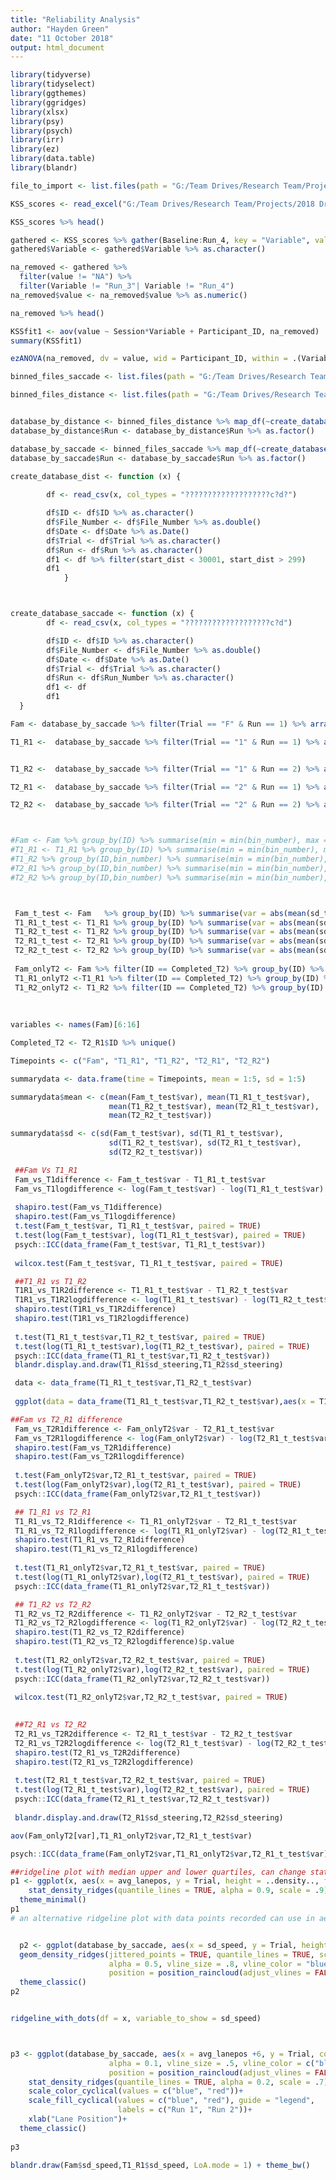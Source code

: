 ```yaml
---
title: "Reliability Analysis"
author: "Hayden Green"
date: "11 October 2018"
output: html_document
---
```


```r
library(tidyverse)
library(tidyselect)
library(ggthemes)
library(ggridges)
library(xlsx)
library(psy)
library(psych)
library(irr)
library(ez)
library(data.table)
library(blandr)

file_to_import <- list.files(path = "G:/Team Drives/Research Team/Projects/2018 Driving Sim Reproducibility/", pattern = "?KSS Scores.xlsx", recursive = TRUE, full.names = TRUE)

KSS_scores <- read_excel("G:/Team Drives/Research Team/Projects/2018 Driving Sim Reproducibility/KSS Scores.xlsx")

KSS_scores %>% head()

gathered <- KSS_scores %>% gather(Baseline:Run_4, key = "Variable", value = "value")
gathered$Variable <- gathered$Variable %>% as.character() 

na_removed <- gathered %>% 
  filter(value != "NA") %>% 
  filter(Variable != "Run_3"| Variable != "Run_4") 
na_removed$value <- na_removed$value %>% as.numeric()

na_removed %>% head()

```


```r

KSSfit1 <- aov(value ~ Session*Variable + Participant_ID, na_removed)
summary(KSSfit1)

ezANOVA(na_removed, dv = value, wid = Participant_ID, within = .(Variable, Session), detailed = TRUE)


```

```r

binned_files_saccade <- list.files(path = "G:/Team Drives/Research Team/Projects/2018 Driving Sim Reproducibility/", pattern = "?binned_by_saccade_100", recursive = TRUE, full.names = TRUE)

binned_files_distance <- list.files(path = "G:/Team Drives/Research Team/Projects/2018 Driving Sim Reproducibility/", pattern = "?binned_by_dist_100", recursive = TRUE, full.names = TRUE)


database_by_distance <- binned_files_distance %>% map_df(~create_database_dist(.))
database_by_distance$Run <- database_by_distance$Run %>% as.factor()

database_by_saccade <- binned_files_saccade %>% map_df(~create_database_saccade(.) )
database_by_saccade$Run <- database_by_saccade$Run %>% as.factor()

create_database_dist <- function (x) {
  
        df <- read_csv(x, col_types = "???????????????????c?d?")

        df$ID <- df$ID %>% as.character()
        df$File_Number <- df$File_Number %>% as.double()
        df$Date <- df$Date %>% as.Date()
        df$Trial <- df$Trial %>% as.character()
        df$Run <- df$Run %>% as.character()
        df1 <- df %>% filter(start_dist < 30001, start_dist > 299)
        df1
            }



create_database_saccade <- function (x) {     
        df <- read_csv(x, col_types = "???????????????????c?d")

        df$ID <- df$ID %>% as.character()
        df$File_Number <- df$File_Number %>% as.double()
        df$Date <- df$Date %>% as.Date()
        df$Trial <- df$Trial %>% as.character()
        df$Run <- df$Run_Number %>% as.character()
        df1 <- df
        df1
  }

Fam <- database_by_saccade %>% filter(Trial == "F" & Run == 1) %>% arrange(ID, Run, saccade_number)

T1_R1 <-  database_by_saccade %>% filter(Trial == "1" & Run == 1) %>% arrange(ID,Run,saccade_number)


T1_R2 <-  database_by_saccade %>% filter(Trial == "1" & Run == 2) %>% arrange(ID,Run,saccade_number)

T2_R1 <-  database_by_saccade %>% filter(Trial == "2" & Run == 1) %>% arrange(ID,Run,saccade_number) 

T2_R2 <-  database_by_saccade %>% filter(Trial == "2" & Run == 2) %>% arrange(ID,Run,saccade_number)



#Fam <- Fam %>% group_by(ID) %>% summarise(min = min(bin_number), max = max(bin_number), mean_lanesd = mean(sd_speed))
#T1_R1 <- T1_R1 %>% group_by(ID) %>% summarise(min = min(bin_number), max = max(bin_number), mean_lanesd = mean(sd_speed))
#T1_R2 %>% group_by(ID,bin_number) %>% summarise(min = min(bin_number), max = max(bin_number), mean_lanesd = mean(sd_speed))
#T2_R1 %>% group_by(ID,bin_number) %>% summarise(min = min(bin_number), max = max(bin_number), mean_lanesd = mean(sd_speed))
#T2_R2 %>% group_by(ID,bin_number) %>% summarise(min = min(bin_number), max = max(bin_number), mean_lanesd = mean(sd_speed))



 Fam_t_test <- Fam   %>% group_by(ID) %>% summarise(var = abs(mean(sd_throttle))*1000)
 T1_R1_t_test <- T1_R1 %>% group_by(ID) %>% summarise(var = abs(mean(sd_throttle))*1000)
 T1_R2_t_test <- T1_R2 %>% group_by(ID) %>% summarise(var = abs(mean(sd_throttle))*1000)
 T2_R1_t_test <- T2_R1 %>% group_by(ID) %>% summarise(var = abs(mean(sd_throttle))*1000)
 T2_R2_t_test <- T2_R2 %>% group_by(ID) %>% summarise(var = abs(mean(sd_throttle))*1000)
 
 Fam_onlyT2 <- Fam %>% filter(ID == Completed_T2) %>% group_by(ID) %>% summarise(var = abs(mean(sd_throttle))*1000)
 T1_R1_onlyT2 <-T1_R1 %>% filter(ID == Completed_T2) %>% group_by(ID) %>% summarise(var = abs(mean(sd_throttle))*1000)
 T1_R2_onlyT2 <- T1_R2 %>% filter(ID == Completed_T2) %>% group_by(ID) %>% summarise(var = abs(mean(sd_throttle))*1000)
 
 
 
variables <- names(Fam)[6:16]

Completed_T2 <- T2_R1$ID %>% unique()

Timepoints <- c("Fam", "T1_R1", "T1_R2", "T2_R1", "T2_R2")

summarydata <- data.frame(time = Timepoints, mean = 1:5, sd = 1:5)

summarydata$mean <- c(mean(Fam_t_test$var), mean(T1_R1_t_test$var),
                      mean(T1_R2_t_test$var), mean(T2_R1_t_test$var),
                      mean(T2_R2_t_test$var))

summarydata$sd <- c(sd(Fam_t_test$var), sd(T1_R1_t_test$var),
                      sd(T1_R2_t_test$var), sd(T2_R1_t_test$var),
                      sd(T2_R2_t_test$var))

```

```r
 ##Fam Vs T1_R1
 Fam_vs_T1difference <- Fam_t_test$var - T1_R1_t_test$var
 Fam_vs_T1logdifference <- log(Fam_t_test$var) - log(T1_R1_t_test$var)
  
 shapiro.test(Fam_vs_T1difference)
 shapiro.test(Fam_vs_T1logdifference)
 t.test(Fam_t_test$var, T1_R1_t_test$var, paired = TRUE)
 t.test(log(Fam_t_test$var), log(T1_R1_t_test$var), paired = TRUE)
 psych::ICC(data_frame(Fam_t_test$var, T1_R1_t_test$var))
 
 wilcox.test(Fam_t_test$var, T1_R1_t_test$var, paired = TRUE)
```

```r
 
 ##T1_R1 vs T1_R2
 T1R1_vs_T1R2difference <- T1_R1_t_test$var - T1_R2_t_test$var
 T1R1_vs_T1R2logdifference <- log(T1_R1_t_test$var) - log(T1_R2_t_test$var)
 shapiro.test(T1R1_vs_T1R2difference)
 shapiro.test(T1R1_vs_T1R2logdifference)
 
 t.test(T1_R1_t_test$var,T1_R2_t_test$var, paired = TRUE)
 t.test(log(T1_R1_t_test$var),log(T1_R2_t_test$var), paired = TRUE)
 psych::ICC(data_frame(T1_R1_t_test$var,T1_R2_t_test$var))
 blandr.display.and.draw(T1_R1$sd_steering,T1_R2$sd_steering)

 data <- data_frame(T1_R1_t_test$var,T1_R2_t_test$var)
 
 ggplot(data = data_frame(T1_R1_t_test$var,T1_R2_t_test$var),aes(x = T1_R1_t_test$var, y = T1_R2_t_test$var))+ geom_point() + xlim(2,3) + ylim(2,3)
```
 
```r
##Fam vs T2_R1 difference 
 Fam_vs_T2R1difference <- Fam_onlyT2$var - T2_R1_t_test$var
 Fam_vs_T2R1logdifference <- log(Fam_onlyT2$var) - log(T2_R1_t_test$var)
 shapiro.test(Fam_vs_T2R1difference)
 shapiro.test(Fam_vs_T2R1logdifference)
 
 t.test(Fam_onlyT2$var,T2_R1_t_test$var, paired = TRUE)
 t.test(log(Fam_onlyT2$var),log(T2_R1_t_test$var), paired = TRUE)
 psych::ICC(data_frame(Fam_onlyT2$var,T2_R1_t_test$var))

``` 
 
```r
  
 ## T1_R1 vs T2_R1
 T1_R1_vs_T2_R1difference <- T1_R1_onlyT2$var - T2_R1_t_test$var
 T1_R1_vs_T2_R1logdifference <- log(T1_R1_onlyT2$var) - log(T2_R1_t_test$var)
 shapiro.test(T1_R1_vs_T2_R1difference)
 shapiro.test(T1_R1_vs_T2_R1logdifference) 
 
 t.test(T1_R1_onlyT2$var,T2_R1_t_test$var, paired = TRUE)
 t.test(log(T1_R1_onlyT2$var),log(T2_R1_t_test$var), paired = TRUE)
 psych::ICC(data_frame(T1_R1_onlyT2$var,T2_R1_t_test$var))
```

```r
 ## T1_R2 vs T2_R2
 T1_R2_vs_T2_R2difference <- T1_R2_onlyT2$var - T2_R2_t_test$var
 T1_R2_vs_T2_R2logdifference <- log(T1_R2_onlyT2$var) - log(T2_R2_t_test$var)
 shapiro.test(T1_R2_vs_T2_R2difference)
 shapiro.test(T1_R2_vs_T2_R2logdifference)$p.value
 
 t.test(T1_R2_onlyT2$var,T2_R2_t_test$var, paired = TRUE)
 t.test(log(T1_R2_onlyT2$var),log(T2_R2_t_test$var), paired = TRUE)
 psych::ICC(data_frame(T1_R2_onlyT2$var,T2_R2_t_test$var))
 
 wilcox.test(T1_R2_onlyT2$var,T2_R2_t_test$var, paired = TRUE)
 
``` 
 
```r
 ##T2_R1 vs T2_R2
 T2_R1_vs_T2R2difference <- T2_R1_t_test$var - T2_R2_t_test$var
 T2_R1_vs_T2R2logdifference <- log(T2_R1_t_test$var) - log(T2_R2_t_test$var)
 shapiro.test(T2_R1_vs_T2R2difference)
 shapiro.test(T2_R1_vs_T2R2logdifference)
 
 t.test(T2_R1_t_test$var,T2_R2_t_test$var, paired = TRUE)
 t.test(log(T2_R1_t_test$var),log(T2_R2_t_test$var), paired = TRUE)
 psych::ICC(data_frame(T2_R1_t_test$var,T2_R2_t_test$var))
 
 blandr.display.and.draw(T2_R1$sd_steering,T2_R2$sd_steering)
``` 

```r

aov(Fam_onlyT2[var],T1_R1_onlyT2$var,T2_R1_t_test$var)

```



```r

psych::ICC(data_frame(Fam_onlyT2$var,T1_R1_onlyT2$var,T2_R1_t_test$var))

```


```r
##ridgeline plot with median upper and lower quartiles, can change stat_density_ridges(quantile_lines = TRUE, quantiles = c() ) and then 
p1 <- ggplot(x, aes(x = avg_lanepos, y = Trial, height = ..density.., fill = Run)) +
    stat_density_ridges(quantile_lines = TRUE, alpha = 0.9, scale = .9) +
  theme_minimal()
p1
# an alternative ridgeline plot with data points recorded can use in aes(color = Run_Number once correctly labelled run number to 1 or two)


  p2 <- ggplot(database_by_saccade, aes(x = sd_speed, y = Trial, height = ..density..)) +
  geom_density_ridges(jittered_points = TRUE, quantile_lines = TRUE, scale = 0.9, 
                      alpha = 0.5, vline_size = .8, vline_color = "blue", point_size = 0.4,
                      position = position_raincloud(adjust_vlines = FALSE)) +
  theme_classic()
p2


ridgeline_with_dots(df = x, variable_to_show = sd_speed)



p3 <- ggplot(database_by_saccade, aes(x = avg_lanepos +6, y = Trial, color = Run, point_color = Run, fill = Run, height = ..density..)) + geom_density_ridges(jittered_points = FALSE, quantile_lines = TRUE, scale = 0.7, 
                      alpha = 0.1, vline_size = .5, vline_color = c("black"), point_size = 0.4,
                      position = position_raincloud(adjust_vlines = FALSE)) +
    stat_density_ridges(quantile_lines = TRUE, alpha = 0.2, scale = .7) +
    scale_color_cyclical(values = c("blue", "red"))+
    scale_fill_cyclical(values = c("blue", "red"), guide = "legend",
                        labels = c("Run 1", "Run 2"))+
    xlab("Lane Position")+
  theme_classic()
 
p3


```



```r



blandr.draw(Fam$sd_speed,T1_R1$sd_speed, LoA.mode = 1) + theme_bw()
```

